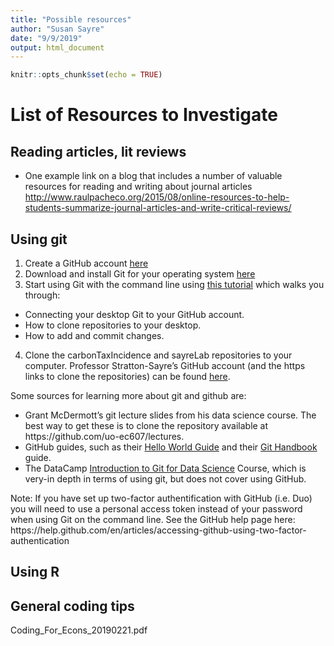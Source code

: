 ```yaml
---
title: "Possible resources"
author: "Susan Sayre"
date: "9/9/2019"
output: html_document
---
```


```r
knitr::opts_chunk$set(echo = TRUE)
```

# List of Resources to Investigate

## Reading articles, lit reviews

* One example link on a blog that includes a number of valuable resources for reading and writing about journal articles <http://www.raulpacheco.org/2015/08/online-resources-to-help-students-summarize-journal-articles-and-write-critical-reviews/> 

## Using git

1. Create a GitHub account [here](https://github.com/)
2. Download and install Git for your operating system [here](https://git-scm.com/downloads)
3. Start using Git with the command line using [this tutorial](https://docs.gitlab.com/ee/gitlab-basics/start-using-git.html) which walks you through:
  + Connecting your desktop Git to your GitHub account.
  + How to clone repositories to your desktop.
  + How to add and commit changes.
4. Clone the carbonTaxIncidence and sayreLab repositories to your computer. Professor Stratton-Sayre's GitHub account (and the https links to clone the repositories) can be found [here](https://github.com/susansayre).

Some sources for learning more about git and github are: 

* Grant McDermott's git lecture slides from his data science course. The best way to get these is to clone the repository available at https://github.com/uo-ec607/lectures.
* GitHub guides, such as their [Hello World Guide](https://guides.github.com/activities/hello-world/) and their [Git Handbook](https://guides.github.com/introduction/git-handbook/) guide. 
* The DataCamp [Introduction to Git for Data Science](https://www.datacamp.com/courses/introduction-to-git-for-data-science) Course, which is very-in depth in terms of using git, but does not cover using GitHub. 


Note: If you have set up two-factor authentification with GitHub (i.e. Duo) you will need to use a personal access token instead of your password when using Git on the command line. See the GitHub help page here: https://help.github.com/en/articles/accessing-github-using-two-factor-authentication

## Using R

## General coding tips

Coding_For_Econs_20190221.pdf


